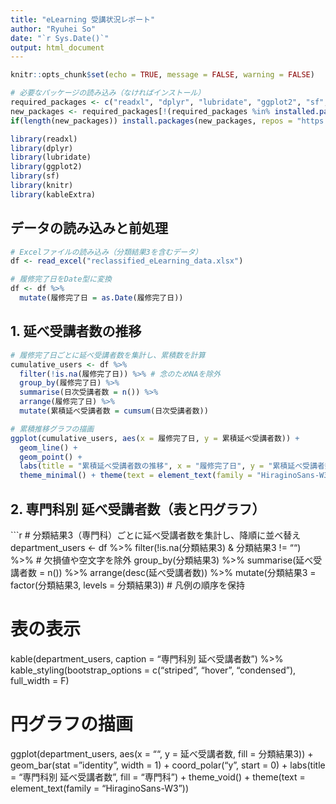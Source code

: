 ```yaml
---
title: "eLearning 受講状況レポート"
author: "Ryuhei So"
date: "`r Sys.Date()`"
output: html_document
---
```


```r
knitr::opts_chunk$set(echo = TRUE, message = FALSE, warning = FALSE)

# 必要なパッケージの読み込み（なければインストール）
required_packages <- c("readxl", "dplyr", "lubridate", "ggplot2", "sf", "knitr", "kableExtra")
new_packages <- required_packages[!(required_packages %in% installed.packages()[,"Package"])]
if(length(new_packages)) install.packages(new_packages, repos = "https://cran.rstudio.com/")

library(readxl)
library(dplyr)
library(lubridate)
library(ggplot2)
library(sf)
library(knitr)
library(kableExtra)
```

## データの読み込みと前処理

```r
# Excelファイルの読み込み（分類結果3を含むデータ）
df <- read_excel("reclassified_eLearning_data.xlsx")

# 履修完了日をDate型に変換
df <- df %>%
  mutate(履修完了日 = as.Date(履修完了日))
```

## 1. 延べ受講者数の推移

```r
# 履修完了日ごとに延べ受講者数を集計し、累積数を計算
cumulative_users <- df %>%
  filter(!is.na(履修完了日)) %>% # 念のためNAを除外
  group_by(履修完了日) %>%
  summarise(日次受講者数 = n()) %>%
  arrange(履修完了日) %>%
  mutate(累積延べ受講者数 = cumsum(日次受講者数))

# 累積推移グラフの描画
ggplot(cumulative_users, aes(x = 履修完了日, y = 累積延べ受講者数)) +
  geom_line() +
  geom_point() +
  labs(title = "累積延べ受講者数の推移", x = "履修完了日", y = "累積延べ受講者数") +
  theme_minimal() + theme(text = element_text(family = "HiraginoSans-W3"))
```

## 2. 専門科別 延べ受講者数（表と円グラフ）

```r
# 分類結果3（専門科）ごとに延べ受講者数を集計し、降順に並べ替え
department_users <- df %>%
  filter(!is.na(分類結果3) & 分類結果3 != "") %>% # 欠損値や空文字を除外
  group_by(分類結果3) %>%
  summarise(延べ受講者数 = n()) %>%
  arrange(desc(延べ受講者数)) %>%
  mutate(分類結果3 = factor(分類結果3, levels = 分類結果3)) # 凡例の順序を保持

# 表の表示
kable(department_users, caption = "専門科別 延べ受講者数") %>%
  kable_styling(bootstrap_options = c("striped", "hover", "condensed"), full_width = F)

# 円グラフの描画
ggplot(department_users, aes(x = "", y = 延べ受講者数, fill = 分類結果3)) +
  geom_bar(stat = "identity", width = 1) +
  coord_polar("y", start = 0) +
  labs(title = "専門科別 延べ受講者数", fill = "専門科") +
  theme_void() +
  theme(text = element_text(family = "HiraginoSans-W3"))